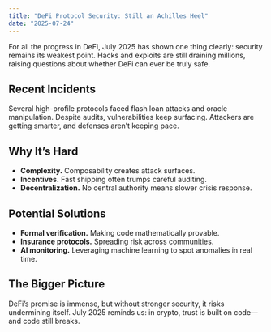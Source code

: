 ```yaml
---
title: "DeFi Protocol Security: Still an Achilles Heel"
date: "2025-07-24"
---
```


For all the progress in DeFi, July 2025 has shown one thing clearly: security remains its weakest point. Hacks and exploits are still draining millions, raising questions about whether DeFi can ever be truly safe.

## Recent Incidents

Several high-profile protocols faced flash loan attacks and oracle manipulation. Despite audits, vulnerabilities keep surfacing. Attackers are getting smarter, and defenses aren’t keeping pace.

## Why It’s Hard

- **Complexity.** Composability creates attack surfaces.  
- **Incentives.** Fast shipping often trumps careful auditing.  
- **Decentralization.** No central authority means slower crisis response.  

## Potential Solutions

- **Formal verification.** Making code mathematically provable.  
- **Insurance protocols.** Spreading risk across communities.  
- **AI monitoring.** Leveraging machine learning to spot anomalies in real time.  

## The Bigger Picture

DeFi’s promise is immense, but without stronger security, it risks undermining itself. July 2025 reminds us: in crypto, trust is built on code—and code still breaks.